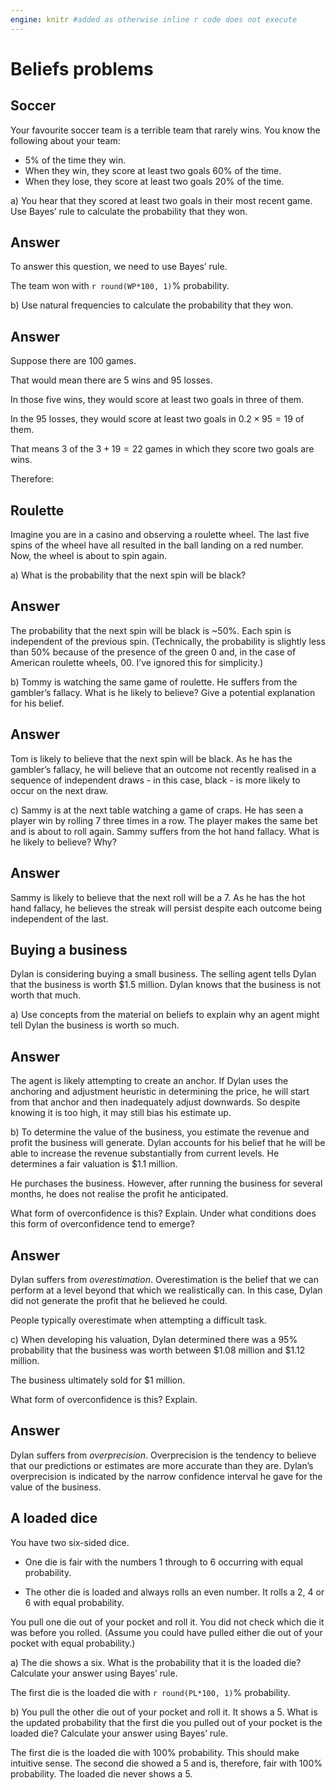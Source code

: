 ```yaml
---
engine: knitr #added as otherwise inline r code does not execute
---
```


# Beliefs problems

## Soccer

Your favourite soccer team is a terrible team that rarely wins. You know the following about your team:

- 5% of the time they win.
- When they win, they score at least two goals 60% of the time.
- When they lose, they score at least two goals 20% of the time.

a\) You hear that they scored at least two goals in their most recent game. Use Bayes' rule to calculate the probability that they won.

::: {.callout-tip collapse="true"}
## Answer

To answer this question, we need to use Bayes' rule.

```{=tex}
\begin{align*}
P(\text{win}|\text{2 goals})&=\frac{P(\text{2 goals}|\text{win})P(\text{win})}{P(\text{2 goals})} \\[12pt]
&=\frac{P(\text{2 goals}|\text{win})P(\text{win})}{P(\text{2 goals}|\text{win})P(\text{win})+P(\text{2 goals}|\text{lose})P(\text{lose})} \\[12pt]
&=\frac{0.6\times 0.05}{0.6\times 0.05+0.2\times 0.95} \\[12pt]
&=`r WP <- round((0.6*0.05)/(0.6*0.05+0.2*0.95), 3); WP`
\end{align*}
```

The team won with  `r round(WP*100, 1)`% probability.

:::

b\) Use natural frequencies to calculate the probability that they won.

::: {.callout-tip collapse="true"}
## Answer

Suppose there are 100 games.

That would mean there are 5 wins and 95 losses.

In those five wins, they would score at least two goals in three of them.

In the 95 losses, they would score at least two goals in $0.2\times 95=19$ of them.

That means 3 of the $3+19=22$ games in which they score two goals are wins.

Therefore:

\begin{align*}
P(\text{win}|\text{2 goals})&=\frac{\text{wins when they score two goals}}{\text{games where they score two goals}} \\[12pt]
&=\frac{3}{22} \\[12pt]
&=`r round(3/22*100, 1)`\%
\end{align*}

:::

## Roulette

Imagine you are in a casino and observing a roulette wheel. The last five spins of the wheel have all resulted in the ball landing on a red number. Now, the wheel is about to spin again.

a\) What is the probability that the next spin will be black?

::: {.callout-tip collapse="true"}
## Answer

The probability that the next spin will be black is ~50%. Each spin is independent of the previous spin. (Technically, the probability is slightly less than 50% because of the presence of the green 0 and, in the case of American roulette wheels, 00. I've ignored this for simplicity.)

:::

b\) Tommy is watching the same game of roulette. He suffers from the gambler's fallacy. What is he likely to believe? Give a potential explanation for his belief.

::: {.callout-tip collapse="true"}
## Answer

Tom is likely to believe that the next spin will be black. As he has the gambler’s fallacy, he will believe that an outcome not recently realised in a sequence of independent draws - in this case, black - is more likely to occur on the next draw.

:::

c\) Sammy is at the next table watching a game of craps. He has seen a player win by rolling 7 three times in a row. The player makes the same bet and is about to roll again. Sammy suffers from the hot hand fallacy. What is he likely to believe? Why?

::: {.callout-tip collapse="true"}
## Answer

Sammy is likely to believe that the next roll will be a 7. As he has the hot hand fallacy, he believes the streak will persist despite each outcome being independent of the last.

:::

## Buying a business

Dylan is considering buying a small business. The selling agent tells Dylan that the business is worth \$1.5 million. Dylan knows that the business is not worth that much.

a\) Use concepts from the material on beliefs to explain why an agent might tell Dylan the business is worth so much.

::: {.callout-tip collapse="true"}
## Answer

The agent is likely attempting to create an anchor. If Dylan uses the anchoring and adjustment heuristic in determining the price, he will start from that anchor and then inadequately adjust downwards. So despite knowing it is too high, it may still bias his estimate up.

:::

b\) To determine the value of the business, you estimate the revenue and profit the business will generate.  Dylan accounts for his belief that he will be able to increase the revenue substantially from current levels. He determines a fair valuation is \$1.1 million.

He purchases the business. However, after running the business for several months, he does not realise the profit he anticipated.

What form of overconfidence is this? Explain. Under what conditions does this form of overconfidence tend to emerge?


::: {.callout-tip collapse="true"}
## Answer

Dylan suffers from *overestimation*. Overestimation is the belief that we can perform at a level beyond that which we realistically can. In this case, Dylan did not generate the profit that he believed he could.

People typically overestimate when attempting a difficult task.

:::

c\) When developing his valuation, Dylan determined there was a 95% probability that the business was worth between \$1.08 million and \$1.12 million.

The business ultimately sold for \$1 million.

What form of overconfidence is this? Explain.

::: {.callout-tip collapse="true"}
## Answer

Dylan suffers from *overprecision*. Overprecision is the tendency to believe that our predictions or estimates are more accurate than they are. Dylan's overprecision is indicated by the narrow confidence interval he gave for the value of the business.

:::

## A loaded dice

You have two six-sided dice.

- One die is fair with the numbers 1 through to 6 occurring with equal probability.

- The other die is loaded and always rolls an even number. It rolls a 2, 4 or 6 with equal probability.

You pull one die out of your pocket and roll it. You did not check which die it was before you rolled. (Assume you could have pulled either die out of your pocket with equal probability.)

a\) The die shows a six. What is the probability that it is the loaded die? Calculate your answer using Bayes' rule.

```{=tex}
\begin{align*}
P(\text{D1 loaded}|6)&=\frac{P(6|\text{D1 loaded})P(\text{D1 loaded})}{P(6)} \\[6pt]
&=\frac{P(6|\text{D1 loaded})P(\text{D1 loaded})}{P(6|\text{D1 loaded})P(\text{D1 loaded})+P(6|\text{D1 fair})P(\text{D1 fair})} \\[6pt]
&=\frac{\frac{1}{3}\times 0.5}{\frac{1}{3}\times 0.5+\frac{1}{6}\times 0.5} \\[6pt]
&=`r PL<-(1/3*0.5)/(1/3*0.5+1/6*0.5); round(PL, 2)`
\end{align*}
```

The first die is the loaded die with `r round(PL*100, 1)`% probability.

b\) You pull the other die out of your pocket and roll it. It shows a 5. What is the updated probability that the first die you pulled out of your pocket is the loaded die? Calculate your answer using Bayes' rule.

```{=tex}
\begin{align*}
P(\text{D2 fair}|5)&=\frac{P(5|\text{D2 fair})P(\text{D2 fair})}{P(5)} \\[6pt]
&=\frac{P(5|\text{D2 fair})P(\text{D2 fair})}{P(5|\text{D2 fair})P(\text{D2 fair})+P(5|\text{D2 loaded})P(\text{D2 loaded})} \\[6pt]
&=\frac{\frac{1}{6}\times \frac{2}{3}}{\frac{1}{6}\times \frac{2}{3}+0\times \frac{1}{3}} \\[6pt]
&=`r (1/6*02/3)/(1/6*2/3+0*0.25)`
\end{align*}
```

The first die is the loaded die with 100% probability. This should make intuitive sense. The second die showed a 5 and is, therefore, fair with 100% probability. The loaded die never shows a 5.

